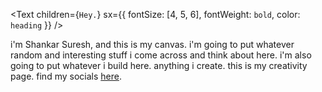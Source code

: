 <Text
  children={`Hey.`}
  sx={{ fontSize: [4, 5, 6], fontWeight: `bold`, color: `heading` }}
/>

i'm Shankar Suresh, and this is my canvas. i'm going to put whatever random and interesting stuff i come across and think about here. i'm also going to put whatever i build here. anything i create. this is my creativity page. find my socials [here](https://www.linkedin.com/in/shankar-suresh/).
